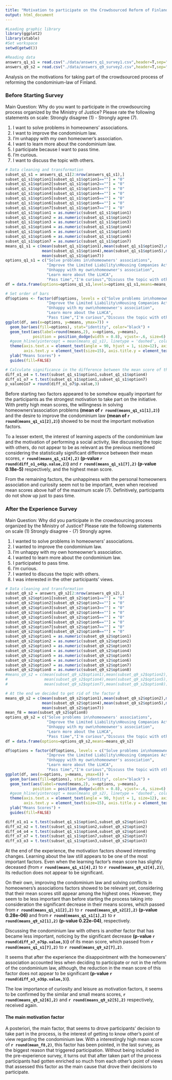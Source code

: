 ```yaml
---
title: "Motivation to participate on the Crowdsourced Reform of Finland's Condominium-Law"
output: html_document
---
```


```r
#Loading graphic library
library(ggplot2)
library(xtable)
#Set workspace
setwd(getwd())
```

```r
#Reading data
answers_q1_s1 = read.csv("./data/answers_q1_survey1.csv",header=T,sep=";",stringsAsFactors=F)
answers_q9_s2 = read.csv("./data/answers_q9_survey2.csv",header=T,sep=";",stringsAsFactors=F)
```

Analysis on the motivations for taking part of the crowdsourced process of reforming the condominium-law of Finland. 

### Before Starting Survey

Main Question: Why do you want to participate in the crowdsourcing process organized by the Ministry of Justice? Please rate the following statements on scale: Strongly disagree (1) - Strongly agree (7).

1. I want to solve problems in homeowners' associations.
2. I want to improve the condominium law.
3. I'm unhappy with my own homeowner's association.
4. I want to learn more about the condominium law.
5. I participate because I want to pass time.
6. I'm curious.
7. I want to discuss the topic with others.

```r
# Data cleaning and transformation
subset_q1_s1 = answers_q1_s1[2:nrow(answers_q1_s1),]
subset_q1_s1$option1[subset_q1_s1$option1==""] = "0"
subset_q1_s1$option2[subset_q1_s1$option2==""] = "0"
subset_q1_s1$option3[subset_q1_s1$option3==""] = "0"
subset_q1_s1$option4[subset_q1_s1$option4==""] = "0"
subset_q1_s1$option5[subset_q1_s1$option5==""] = "0"
subset_q1_s1$option6[subset_q1_s1$option6==""] = "0"
subset_q1_s1$option7[subset_q1_s1$option7==""] = "0"
subset_q1_s1$option1 = as.numeric(subset_q1_s1$option1)
subset_q1_s1$option2 = as.numeric(subset_q1_s1$option2)
subset_q1_s1$option3 = as.numeric(subset_q1_s1$option3)
subset_q1_s1$option4 = as.numeric(subset_q1_s1$option4)
subset_q1_s1$option5 = as.numeric(subset_q1_s1$option5)
subset_q1_s1$option6 = as.numeric(subset_q1_s1$option6)
subset_q1_s1$option7 = as.numeric(subset_q1_s1$option7)
means_q1_s1 = c(mean(subset_q1_s1$option1),mean(subset_q1_s1$option2),mean(subset_q1_s1$option3),
                mean(subset_q1_s1$option4),mean(subset_q1_s1$option5),mean(subset_q1_s1$option6),
                mean(subset_q1_s1$option7))
options_q1_s1 = c("Solve problems in\nhomeowners' associations",
                  "Improve the Limited Liability\nHousing Companies Act (LLHCA)",
                  "Unhappy with my own\nhomeowner's association",
                  "Learn more about the LLHCA",
                  "Pass time","I'm curious","Discuss the topic with others")
df = data.frame(options=options_q1_s1,levels=options_q1_s1,means=means_q1_s1)
```

```r
# Set order of bars
df$options <- factor(df$options, levels = c("Solve problems in\nhomeowners' associations",
                  "Improve the Limited Liability\nHousing Companies Act (LLHCA)",
                  "Unhappy with my own\nhomeowner's association",
                  "Learn more about the LLHCA",
                  "Pass time","I'm curious","Discuss the topic with others"))
ggplot(df, aes(x=options, y=means, ymax=7)) + 
  geom_bar(aes(fill=options), stat="identity", color="black") +
  geom_text(aes(label=round(means,2), x=options, y=means), 
            position = position_dodge(width = 0.8), vjust=-.6, size=6) +
  #geom_hline(yintercept = mean(means_q1_s1), linetype = 'dashed', color = 'black', size = 1) +
  theme(axis.text.x = element_text(angle = 90, hjust = 1, size=12), axis.title.x = element_blank(),
        axis.text.y = element_text(size=15), axis.title.y = element_text(size=12)) + 
  ylab("Means Scores") +
  guides(fill=FALSE)
```

```r
# Calculate significance in the difference between the mean score of the strongest factors
diff_o1_o4 = t.test(subset_q1_s1$option1,subset_q1_s1$option4)
diff_o1_o7 = t.test(subset_q1_s1$option1,subset_q1_s1$option7)
p_valueo1o7 = round(diff_o1_o7$p.value,3)
```

<!-- **Obs.** Dashed line showing the average of means: **`r round(mean(means_q1_s1),1)`**. -->

Before starting two factors appeared to be somehow equally important for the participants as the strongest motivation to take part on the initiative. With pretty high mean scores, the willingness in solving homeowners'association problems **(mean of `r round(means_q1_s1[1],2)`)** and the desire to improve the condominium law **(mean of `r round(means_q1_s1[2],2)`)** showed to be most the important motivation factors. 

To a lesser extent, the interest of learning aspects of the condominium law and the motivation of performing a social activity, like discussing the topic with others, do not appear to be as relevant as the previous mentioned considering the statistically significant difference between their mean scores, **`r round(means_q1_s1[4],2)` (p-value `r round(diff_o1_o4$p.value,2)`)** and **`r round(means_q1_s1[7],2)` (p-value 0.18e-5)** respectively, and the highest mean score. 

From the remaining factors, the unhappiness with the personal homeowners association and curiosity seem not to be important, even when received mean scores above half of the maximum scale (7). Definitively, participants do not show up just to pass time.

### After the Experience Survey

Main Question: Why did you participate in the crowdsourcing process organized by the Ministry of Justice? Please rate the following statements on scale (1) Strongly disagree - (7) Strongly agree.

1. I wanted to solve problems in homeowners' associations.
2. I wanted to improve the condominium law.
3. I'm unhappy with my own homeowner's association.
4. I wanted to learn more about the condominium law.
5. I participated to pass time.
6. I'm curious.
7. I wanted to discuss the topic with others.
8. I was interested in the other participants' views.

```r
# Data cleaning and transformation
subset_q9_s2 = answers_q9_s2[2:nrow(answers_q9_s2),]
subset_q9_s2$option1[subset_q9_s2$option1==""] = "0"
subset_q9_s2$option2[subset_q9_s2$option2==""] = "0"
subset_q9_s2$option3[subset_q9_s2$option3==""] = "0"
subset_q9_s2$option4[subset_q9_s2$option4==""] = "0"
subset_q9_s2$option5[subset_q9_s2$option5==""] = "0"
subset_q9_s2$option6[subset_q9_s2$option6==""] = "0"
subset_q9_s2$option7[subset_q9_s2$option7==""] = "0"
subset_q9_s2$option8[subset_q9_s2$option8==""] = "0"
subset_q9_s2$option1 = as.numeric(subset_q9_s2$option1)
subset_q9_s2$option2 = as.numeric(subset_q9_s2$option2)
subset_q9_s2$option3 = as.numeric(subset_q9_s2$option3)
subset_q9_s2$option4 = as.numeric(subset_q9_s2$option4)
subset_q9_s2$option5 = as.numeric(subset_q9_s2$option5)
subset_q9_s2$option6 = as.numeric(subset_q9_s2$option6)
subset_q9_s2$option7 = as.numeric(subset_q9_s2$option7)
subset_q9_s2$option8 = as.numeric(subset_q9_s2$option8)
#means_q9_s2 = c(mean(subset_q9_s2$option1),mean(subset_q9_s2$option2),mean(subset_q9_s2$option3),
#                mean(subset_q9_s2$option4),mean(subset_q9_s2$option5),mean(subset_q9_s2$option6),
#                mean(subset_q9_s2$option7),mean(subset_q9_s2$option8))

# At the end we decided to get rid of the factor 8
means_q9_s2 = c(mean(subset_q9_s2$option1),mean(subset_q9_s2$option2),mean(subset_q9_s2$option3),
                mean(subset_q9_s2$option4),mean(subset_q9_s2$option5),mean(subset_q9_s2$option6),
                mean(subset_q9_s2$option7))
mean_f8 = mean(subset_q9_s2$option8)
options_q9_s2 = c("Solve problems in\nhomeowners' associations",
                  "Improve the Limited Liability\nHousing Companies Act (LLHCA)",
                  "Unhappy with my own\nhomeowner's association",
                  "Learn more about the LLHCA",
                  "Pass time","I'm curious","Discuss the topic with others")
df = data.frame(options=options_q9_s2,means=means_q9_s2)
```

```r
df$options = factor(df$options, levels = c("Solve problems in\nhomeowners' associations",
                  "Improve the Limited Liability\nHousing Companies Act (LLHCA)",
                  "Unhappy with my own\nhomeowner's association",
                  "Learn more about the LLHCA",
                  "Pass time","I'm curious","Discuss the topic with others"))
ggplot(df, aes(x=options, y=means, ymax=6)) + 
  geom_bar(aes(fill=options), stat="identity", color="black") +
  geom_text(aes(label=round(means,2), x=options, y=means), 
            position = position_dodge(width = 0.8), vjust=-.6, size=6) +
  #geom_hline(yintercept = mean(means_q9_s2), linetype = 'dashed', color = 'black', size = 1) +
  theme(axis.text.x = element_text(angle = 90, hjust = 1, size=12), axis.title.x = element_blank(),
        axis.text.y = element_text(size=15), axis.title.y = element_text(size=12)) + 
  ylab("Means Scores") +
  guides(fill=FALSE)
```

```r
diff_o1_o1 = t.test(subset_q1_s1$option1,subset_q9_s2$option1)
diff_o2_o2 = t.test(subset_q1_s1$option2,subset_q9_s2$option2)
diff_o4_o4 = t.test(subset_q1_s1$option4,subset_q9_s2$option4)
diff_o7_o7 = t.test(subset_q1_s1$option7,subset_q9_s2$option7)
diff_o3_o3 = t.test(subset_q1_s1$option3,subset_q9_s2$option3)
```

<!-- **Obs.** Dashed line showing the average of means: **`r round(mean(means_q9_s2),1)`**. -->

At the end of the experience, the motivation factors showed interesting changes. Learning about the law still appears to be one of the most important factors. Even when the learning factor's mean score has slightly deceased (from **`r round(means_q1_s1[4],2)`** to **`r round(means_q9_s2[4],2)`**), its reduction does not appear to be significant.

On their own, improving the condominium law and solving conflicts in homeowners's associations factors showed to be relevant yet, considering that their mean scores still appear among the highest ones. However, they seem to be less important than before starting the process taking into consideration the significant decrease in their means scores, which passed from **`r round(means_q1_s1[2],2)`** to **`r round(means_q9_s2[2],2)` (p-value 0.28e-06)** and from **`r round(means_q1_s1[1],2)`** to **`r round(means_q9_s2[1],2)` (p-value 0.22e-04)**, respectively. 

Discussing the condominium law with others is another factor that has became less important, noticing by the significant decrease **(p-value `r round(diff_o7_o7$p.value,3)`)** of its mean score, which passed from **`r round(means_q1_s1[7],2)`** to **`r round(means_q9_s2[7],2)`**. 

It seems that after the experience the disappointment with the homeowners' association accounted less when deciding to participate or not in the reform of the condominium law, although, the reduction in the mean score of this factor does not appear to be significant **(p-value `r round(diff_o3_o3$p.value,3)`)**.

The low importance of curiosity and leisure as motivation factors, it seems to be confirmed by the similar and small means scores, **`r round(means_q9_s2[6],2)`** and **`r round(means_q9_s2[5],2)`** respectively, received again.

#### The main motivation factor

A posteriori, the main factor, that seems to drove participants' decision to take part in the process, is the interest of getting to know other's point of view regarding the condominium law. With a interestingly high mean score of **`r round(mean_f8,2)`**, this factor has been pointed, in the last survey, as the biggest reason that triggered participation. Without being included in the pre-experience survey, it turns out that after taken part of the process participants had gotten enriched so much from each other's point of views that assessed this factor as the main cause that drove their decisions to participate.
